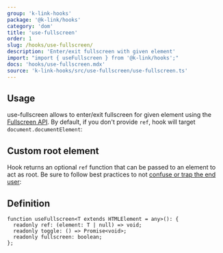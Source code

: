 ```yaml
---
group: 'k-link-hooks'
package: '@k-link/hooks'
category: 'dom'
title: 'use-fullscreen'
order: 1
slug: /hooks/use-fullscreen/
description: 'Enter/exit fullscreen with given element'
import: "import { useFullscreen } from '@k-link/hooks';"
docs: 'hooks/use-fullscreen.mdx'
source: 'k-link-hooks/src/use-fullscreen/use-fullscreen.ts'
---
```



## Usage

use-fullscreen allows to enter/exit fullscreen for given element using the [Fullscreen API](https://developer.mozilla.org/en-US/docs/Web/API/Fullscreen_API).
By default, if you don't provide `ref`, hook will target `document.documentElement`:

<Demo data={HooksDemos.useFullscreenDemo} />

## Custom root element

Hook returns an optional `ref` function that can be passed to an element to act as root.
Be sure to follow best practices to not [confuse or trap the end user](https://developer.mozilla.org/en-US/docs/Web/API/Fullscreen_API/Guide#things_your_users_want_to_know):

<Demo data={HooksDemos.useFullscreenRefDemo} />

## Definition

```tsx
function useFullscreen<T extends HTMLElement = any>(): {
  readonly ref: (element: T | null) => void;
  readonly toggle: () => Promise<void>;
  readonly fullscreen: boolean;
};
```

